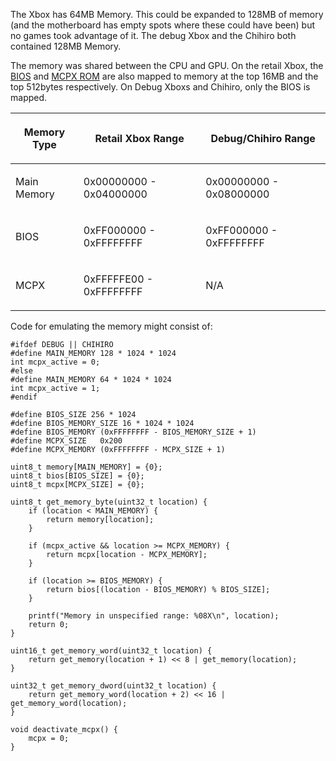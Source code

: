 The Xbox has 64MB Memory. This could be expanded to 128MB of memory (and the motherboard has empty spots where these could have been) but no games took advantage of it. The debug Xbox and the Chihiro both contained 128MB Memory.

The memory was shared between the CPU and GPU. On the retail Xbox, the [[BIOS]] and [[MCPX ROM]] are also mapped to memory at the top 16MB and the top 512bytes respectively. On Debug Xboxs and Chihiro, only the BIOS is mapped.

{|
! Memory Type
! Retail Xbox Range
! Debug/Chihiro Range
|-
|Main Memory
|0x00000000 - 0x04000000
|0x00000000 - 0x08000000
|-
|BIOS
|0xFF000000 - 0xFFFFFFFF
|0xFF000000 - 0xFFFFFFFF
|-
|MCPX
|0xFFFFFE00 - 0xFFFFFFFF
|N/A
|}

Code for emulating the memory might consist of:

<pre>
#ifdef DEBUG || CHIHIRO
#define MAIN_MEMORY 128 * 1024 * 1024
int mcpx_active = 0;
#else
#define MAIN_MEMORY 64 * 1024 * 1024
int mcpx_active = 1;
#endif

#define BIOS_SIZE 256 * 1024
#define BIOS_MEMORY_SIZE 16 * 1024 * 1024
#define BIOS_MEMORY (0xFFFFFFFF - BIOS_MEMORY_SIZE + 1)
#define MCPX_SIZE   0x200
#define MCPX_MEMORY (0xFFFFFFFF - MCPX_SIZE + 1)

uint8_t memory[MAIN_MEMORY] = {0};
uint8_t bios[BIOS_SIZE] = {0};
uint8_t mcpx[MCPX_SIZE] = {0};

uint8_t get_memory_byte(uint32_t location) {
    if (location < MAIN_MEMORY) {
        return memory[location];
    }

    if (mcpx_active && location >= MCPX_MEMORY) {
        return mcpx[location - MCPX_MEMORY];
    }

    if (location >= BIOS_MEMORY) {
        return bios[(location - BIOS_MEMORY) % BIOS_SIZE];
    }

    printf("Memory in unspecified range: %08X\n", location);
    return 0;
}

uint16_t get_memory_word(uint32_t location) {
    return get_memory(location + 1) << 8 | get_memory(location);
}

uint32_t get_memory_dword(uint32_t location) {
    return get_memory_word(location + 2) << 16 | get_memory_word(location);
}

void deactivate_mcpx() {
    mcpx = 0;
}
</pre>